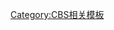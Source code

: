 {{Navbox
| name      = CBS Interactive
| title     = [[CBS互动]]
| state     = {{{state|autocollapse}}}
| border    = {{{1|}}}<!-- transcluded in [[Template:CBS]] -->
| listclass = hlist

| group1 = 现任员工
| list1  = 
* {{Link-en|丹·阿克曼|Dan Ackerman}}
* {{Link-en|布瑞奇特·凯利|Bridget Carey}}
* {{Link-en|布莱恩·库利|Brian Cooley}}
* {{Link-en|杰夫·杰斯特曼|Jeff Gerstmann}}
* {{Link-en|吉姆·蓝佐恩|Jim Lanzone}}
* {{Link-en|丹尼尔·泰尔迪曼|Daniel Terdiman}}
* 夏侬·布洛菲斯<small>（{{lang|en|Sharon Profis}}）</small>

| group2 = 前任员工
| list2  = 
* {{Link-en|马修·巴赞|Matthew Barzun}}
* {{Link-en|维罗妮卡·贝尔蒙特|Veronica Belmont}}
* {{Link-en|艾斯特·戴森|Esther Dyson}}
* {{Link-en|艾娜·菲尔德|Ina Fried}}
* {{Link-en|理查德·哈特|Richard Hart (journalist)}}
* [[詹姆斯·金]]
* {{Link-en|德克莱·麦克莱|Declan McCullagh}}
* {{Link-en|汤姆·梅里特|Tom Merritt}}
* {{Link-en|哈尔西·米诺|Halsey Minor}}
* {{Link-en|娜塔莉·莫里斯|Natali Morris}}
* {{Link-en|雷夫·里德尔曼|Rafe Needleman}}
* {{Link-en|安德鲁·诺斯卡|Andrew Nusca}}
* [[瑞安·西克雷斯特]]
* {{Link-en|莫里·伍德|Molly Wood}}

| group3 = 现任撰稿人
| list3  = 
* {{Link-en|怀厄莱特·布鲁|Violet Blue}}
* {{Link-en|大卫·葛维宝|David Gewirtz}}
* {{Link-en|杰森·佩洛|Jason Perlow}}

| group4 = 前任撰稿人
| list4  = 
* {{Link-en|哈利·麦克拉肯|Harry McCracken}}

| group5 = 公司厂牌
| list5  =
* {{tsl|en|BNET||BNET}}
* [[CBS新聞]]
* {{tsl|en|CBS MoneyWatch||CBS MoneyWatch}}
* {{tsl|en|CBSSports.com||CBSSports.com}}
** [[247Sports.com]]
** [[CBS互動]]
* {{tsl|en|Chow (website)||Chowhound}}
* {{tsl|en|Clicker.com||Clicker.com}}
* [[CNET]]
* {{tsl|en|Comic Vine||Comic Vine}}
* [[GameSpot]]
* [[Giant Bomb]]
* [[Last.fm]]
* [[Metacritic]]
* {{tsl|en|mySimon||mySimon}}
* {{tsl|en|onGamers||onGamers}}
* {{tsl|en|SmartPlanet||SmartPlanet}}
* [[TechRepublic]]
* [[TV.com]]
* {{tsl|en|UrbanBaby||UrbanBaby}}
* [[ZDNet]]

| group6 = 相关网站
| list6  = 
* {{tsl|en|CBS Innertube||CBS Innertube}}
* [[Download.com]]
* {{tsl|en|FindArticles||FindArticles}}
* [[GameFAQs]]
* [[GameRankings]]
* {{tsl|en|Gooey||Gooey}}
* {{tsl|en|MovieTome||MovieTome}}
* {{tsl|en|MP3.com||MP3.com}}
* {{tsl|en|VersionTracker||VersionTracker}}
* {{tsl|en|Wallstrip||Wallstrip}}

| group7 = 节目与频道
| list7  = 
* {{Link-en|Buzz Out Loud|Buzz Out Loud}}
* [[CBSN]]
* {{Link-en|CNET TV|CNET TV}}
* {{Link-en|MobLogic}}

}}<noinclude>
[[Category:CBS相关模板]]
</noinclude>